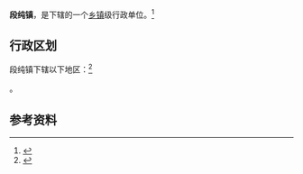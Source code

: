 {{中国乡级行政区|14/07/29/105/000}}

'''段纯镇'''，是{{PRC admin/fullname|14/07/29/105/000|3}}下辖的一个[[乡镇|乡镇]]级行政单位。<ref>{{PRC admin/ref sgc|{{PRC admin/parent|14/07/29/105/000}}}}</ref>

== 行政区划 ==

段纯镇下辖以下地区：<ref>{{PRC admin/ref sgc|14/07/29/105/000}}</ref>

{{PRC admin/children|14/07/29/105/000}}。

== 参考资料 ==

{{reflist}}

{{行政区划小作品}}
{{PRC admin/navcat|14/07/29/105/000}}